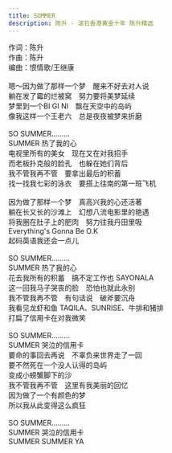 ```yaml
---
title: SUMMER
description: 陈升 - 滚石香港黄金十年 陈升精选
---
```


作词：陈升<br />作曲：陈升<br />编曲：恨情歌/王继康<br /><br />嗯～因为做了那样一个梦　醒来不好去对人说<br />躺在发了霉的烂被窝　努力要将美梦延续<br />梦里到一个BI GI NI　飘在天空中的岛屿<br />像我这样一个王老六　总是夜夜被梦来折磨<br /><br />SO SUMMER.........<br />SUMMER 热了我的心<br />电视里所有的美女　现在又在对我招手<br />而老板扑克般的脸孔　也躲在她们背后<br />我不管我再不管　要拿出最后的积蓄<br />找一找我七彩的泳衣　要搭上往南的第一班飞机<br /><br />因为做了那样一个梦　真高兴我的心还活著<br />躺在长又长的沙滩上　幻想八流电影里的艳遇<br />将我圈在肚子上的肥肉　努力往我丹田里吸<br />Everything's Gonna Be O.K<br />起码英语我还会一点儿<br /><br />SO SUMMER.........<br />SUMMER 热了我的心<br />花去我所有的积蓄　搞不定工作也 SAYONALA<br />这一回我马子哭丧的脸　恐怕也就此永别<br />我不管我再不管　有句话说　破斧要沉舟<br />我看见龙虾和鱼 TAQILA、SUNRISE、牛排和猪排<br />打扁了信用卡在对我微笑<br /><br />SO SUMMER.........<br />SUMMER 哭泣的信用卡<br />要命的事回去再说　不辜负来世界走了一回<br />要不然死在一个没人认得的岛屿<br />变成小螃蟹脚下的沙<br />我不管我再不管　这里有我美丽的回忆<br />因为做了一个有颜色的梦<br />所以我从此变得这么疯狂<br /><br />SO SUMMER.........<br />SUMMER 哭泣的信用卡<br />SUMMER SUMMER YA